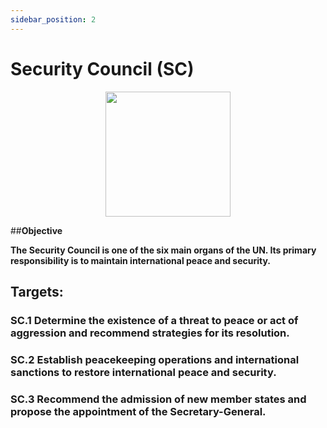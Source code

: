 ```yaml
---
sidebar_position: 2
---
```

# Security Council (SC)

<p align="center"><img src="https://www.mun.bme.hu/wp-content/uploads/2018/01/Security-Council.png" width="200" height="200"/></p>

##**Objective**

**The Security Council is one of the six main organs of the UN. Its primary responsibility is to maintain international peace and security.**

## Targets:
    
### SC.1 Determine the existence of a threat to peace or act of aggression and recommend strategies for its resolution.

### SC.2 Establish peacekeeping operations and international sanctions to restore international peace and security.

### SC.3 Recommend the admission of new member states and propose the appointment of the Secretary-General.